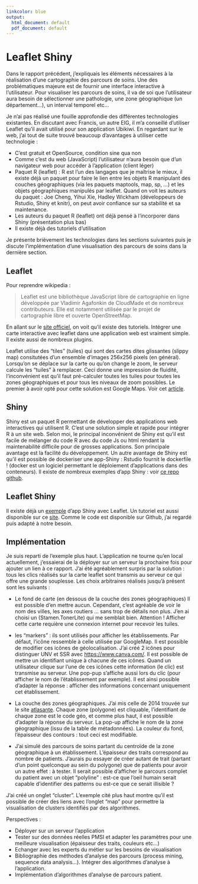 ```yaml
---
linkcolor: blue
output:
  html_document: default
  pdf_document: default
---
```


# Leaflet Shiny 

Dans le rapport précédent, j'expliquais les éléments nécessaires à la réalisation d'une cartographie des parcours de soins. Une des problématiques majeure est de fournir une interface interactive à l'utilisateur. Pour visualiser les parcours de soins, il va de soi que l'utilisateur aura besoin de sélectionner une pathologie, une zone géographique (un département...), un interval temporel etc...

Je n'ai pas réalisé une fouille approfondie des différentes technologies existantes. En discutant avec Francis, un autre EIG, il m'a conseillé d'utiliser Leaflet qu'il avait utilisé pour son application Ubikiwi. En regardant sur le web, j'ai tout de suite trouvé beaucoup d'avantages à utiliser cette technologie : 

* C'est gratuit et OpenSource, condition sine qua non 
* Comme c'est du web (JavaScript) l'utilisateur n'aura besoin que d'un navigateur web pour accéder à l'application (client léger)
* Paquet R (leaflet) : R est l'un des langages que je maîtrise le mieux, il existe déjà un paquet pour faire le lien entre les objets R manipulant des couches géographiques (via les paquets maptools, map, sp, ...) et les objets géographiques manipulés par leaflet. Quand on voit les auteurs du paquet : Joe Cheng, Yihui Xie, Hadley Wickham (développeurs de Rstudio, Shiny et knitr), on peut avoir confiance sur sa stabilité et sa maintenance. 
* Les auteurs du paquet R (leaflet) ont déjà pensé à l'incorporer dans Shiny (présentation plus bas)
* Il existe déjà des tutoriels d'utilisation

Je présente brièvement les technologies dans les sections suivantes puis je discute l'implémentation d'une visualisation des parcours de soins dans la dernière section. 

## Leaflet
Pour reprendre wikipedia : 

> Leaflet est une bibliothèque JavaScript libre de cartographie en ligne développée par Vladimir Agafonkin de CloudMade et de nombreux contributeurs. Elle est notamment utilisée par le projet de cartographie libre et ouverte OpenStreetMap.

En allant sur le [site officiel](http://leafletjs.com/), on voit qu'il existe des tutoriels. Intégrer une carte interactive avec leaflet dans une application web est vraiment simple. Il existe aussi de nombreux plugins. 

Leaflet utilise des "tiles" (tuiles) qui sont des cartes dites glissantes (slippy map) consitutées d'un ensemble d'images 256x256 pixels (en général). Lorsqu'on se déplace sur la carte ou qu'on change le zoom, le serveur calcule les "tuiles" à remplacer. Ceci donne une impression de fluidité, l'inconvénient est qu'il faut pré-calculer toutes les tuiles pour toutes les zones géographiques et pour tous les niveaux de zoom possibles. Le premier à avoir opté pour cette solution est Google Maps. 
Voir cet [article](http://www.neogeo-online.net/blog/archives/1727/). 


## Shiny 
Shiny est un paquet R permettant de développer des applications web interactives qui utilisent R. C'est une solution simple et rapide pour intégrer R à un site web. Selon moi, le principal inconvénient de Shiny est qu'il est facile de mélanger du code R avec du code Js ou html rendant la maintenabilité difficile pour de grosses applications. Son principale avantage est la facilité du développement. 
Un autre avantage de Shiny est qu'il est possible de dockeriser une app-Shiny : Rstudio fournit le dockerfile ! (docker est un logiciel permettant le déploiement d'applications dans des conteneurs). 
Il existe de nombreux exemples d'app Shiny : voir [ce repo github](https://github.com/rstudio/shiny-examples).


## Leaflet Shiny
Il existe déjà un [exemple](https://shiny.rstudio.com/gallery/superzip-example.html) d'app Shiny avec Leaflet. Un tutoriel est aussi disponible sur ce [site](https://rstudio.github.io/leaflet/shiny.html). 
Comme le code est disponible sur Github, j'ai regardé puis adapté à notre besoin. 

## Implémentation
Je suis reparti de l'exemple plus haut. L'application ne tourne qu'en local actuellement, j'essaierai de la déployer sur un serveur la prochaine fois pour ajouter un lien à ce rapport. 
J'ai été agréablement surpris par la solution : tous les clics réalisés sur la carte leaflet sont transmis au serveur ce qui offre une grande souplesse. Les choix arbitraires réalisés jusqu'à présent sont les suivants : 

* Le fond de carte (en dessous de la couche des zones géographiques)
Il est possible d'en mettre aucun. Cependant, c'est agréable de voir le nom des villes, les axes routiers ... sans trop de détails non plus. J'en ai choisi un (Stamen.TonerLite) qui me semblait bien. Attention ! Afficher cette carte requière une connexion internet pour recevoir les tuiles. 

* les "markers" : ils sont utilisés pour afficher les établissements. Par défaut, l'icône ressemble à celle utilisée par GoogleMap. Il est possible de modifier ces icônes de géolocalisation. J'ai créé 2 icônes pour distinguer UNV et SSR avec [https://www.canva.com/](https://www.canva.com/). Il est possible de mettre un identifiant unique à chacune de ces icônes. Quand un utilisateur clique sur l'une de ces icônes cette information (le clic) est transmise au serveur. Une pop-pup s'affiche aussi lors du clic (pour afficher le nom de l'établissement par exemple). Il est ainsi possible d'adapter la réponse : afficher des informations concernant uniquement cet établissement. 

* La couche des zones géographiques. J'ai mis celle de 2014 trouvée sur le site [atlasante](http://www.atlasante.fr/accueil). Chaque zone (polygone) est cliquable, l'identifiant de chaque zone est le code géo, et comme plus haut, il est possible d'adapter la réponse du serveur. La pop-up affiche le nom de la zone géographique (issu de la table de métadonnées). La couleur du fond, l'épaisseur des contours : tout ceci est modifiable. 

* J'ai simulé des parcours de soins partant du centroïde de la zone géographique à un établissement. L'épaisseur des traits correspond au nombre de patients. J'aurais pu essayer de créer autant de trait (partant d'un point quelconque au sein du polygone) que de patients pour avoir un autre effet : à tester. Il serait possible d'afficher le parcours complet du patient avec un objet "polyline" : est-ce que l'oeil humain serait capable d'identifier des patterns ou est-ce que ce serait illisible ?

J'ai créé un onglet "cluster". L'exemple cité plus haut montre qu'il est possible de créer des liens avec l'onglet "map" pour permettre la visualisation de clusters identifiés par des algorithmes. 

Perspectives : 

* Déployer sur un serveur l'application
* Tester sur des données réelles PMSI et adapter les paramètres pour une meilleure visualisation (épaisseur des traits, couleurs etc...)
* Echanger avec les experts du métier sur les besoins de visualisation
* Bibliographie des méthodes d'analyse des parcours (process mining, sequence data analysis...). Intégrer des algorithmes d'analyse à l'application. 
* Implémentation d'algorithmes d'analyse de parcours patient. 

